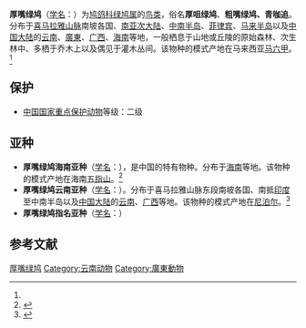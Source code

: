 {{Speciesbox
| image = Thick-billed Green Pigeon.jpg
| status = LC 
| status_system = IUCN3.1
| status_ref = <ref name=iucn>{{IUCN2008|id=143626|title=Treron curvirostra|assessors=[[BirdLife_International|BirdLife International]]|year=2008|downloaded=2009-8-21}}</ref>
| genus = Treron
| species = curvirostra
| authority = ([[Johann_Friedrich_Gmelin|Gmelin]], 1789)<ref name='id2082'>{{cite web| url =http://www.bioinfo.cn/db05/BjdwSpecies.php?action=view&id=2082| title =厚嘴绿鸠| work =《中国动物物种编目数据库》| publisher =中国科学院微生物研究所| author =中国科学院动物研究所| accessdate =2009-04-04| deadurl =yes| archiveurl =https://web.archive.org/web/20160305060703/http://www.bioinfo.cn/db05/BjdwSpecies.php?action=view&id=2082| archivedate =2016-03-05}}</ref>
}}

'''厚嘴绿鸠'''（[[学名|学名]]：{{lang|la|''Treron curvirostra''}}）为[[鸠鸽科|鸠鸽科]][[绿鸠属|绿鸠属]]的[[鸟类|鸟类]]，俗名'''厚咀绿鸠'''、'''粗嘴绿鸠、青咖追'''。分布于[[喜马拉雅山脉|喜马拉雅山脉]]南坡各国、[[南亚次大陆|南亚次大陆]]、[[中南半岛|中南半岛]]、[[菲律宾|菲律宾]]、[[马来半岛|马来半岛]]以及[[中国大陆|中国大陆]]的[[云南|云南]]、[[廣東|廣東]]、[[广西|广西]]、[[海南|海南]]等地，一般栖息于山地或丘陵的原始森林、次生林中、多栖于乔木上以及偶见于灌木丛间。该物种的模式产地在马来西亚[[马六甲|马六甲]]。<ref name='id2082'/>

== 保护 ==
* [[中國國家重點保護野生動物名錄|中国国家重点保护动物]]等级：二级

== 亚种 ==
* '''厚嘴绿鸠海南亚种'''（[[学名|学名]]：{{lang|la|''Treron curvirostra hainana''}}），是中国的特有物种。分布于[[海南|海南]]等地。该物种的模式产地在海南[[五指山|五指山]]。<ref name='id2083'>{{cite web| url =http://www.bioinfo.cn/db05/BjdwSpecies.php?action=view&id=2083| title =厚嘴绿鸠海南亚种| work =《中国动物物种编目数据库》| publisher =中国科学院微生物研究所| author =中国科学院动物研究所| accessdate =2009-04-04| deadurl =yes| archiveurl =https://web.archive.org/web/20160305035422/http://www.bioinfo.cn/db05/BjdwSpecies.php?action=view&id=2083| archivedate =2016-03-05}}</ref>
* '''厚嘴绿鸠云南亚种'''（[[学名|学名]]：{{lang|la|''Treron curvirostra nipalensis''}}）。分布于喜马拉雅山脉东段南坡各国、南抵[[印度|印度]]至中南半岛以及[[中国大陆|中国大陆]]的[[云南|云南]]、[[广西|广西]]等地。该物种的模式产地在[[尼泊尔|尼泊尔]]。<ref name='id2084'>{{cite web| url =http://www.bioinfo.cn/db05/BjdwSpecies.php?action=view&id=2084| title =厚嘴绿鸠云南亚种| work =《中国动物物种编目数据库》| publisher =中国科学院微生物研究所| author =中国科学院动物研究所| accessdate =2009-04-04| deadurl =yes| archiveurl =https://web.archive.org/web/20160305005305/http://www.bioinfo.cn/db05/BjdwSpecies.php?action=view&id=2084| archivedate =2016-03-05}}</ref>
* '''厚嘴绿鸠指名亚种'''（[[学名|学名]]：{{lang|la|''Treron curvirostra curvirostra''}}）

== 参考文献 ==
{{reflist}}
{{Taxonbar|from=Q542136}}

[[Category:绿鸠属|厚嘴绿鸠]]
[[Category:云南动物|Category:云南动物]]
[[Category:廣東動物|Category:廣東動物]]